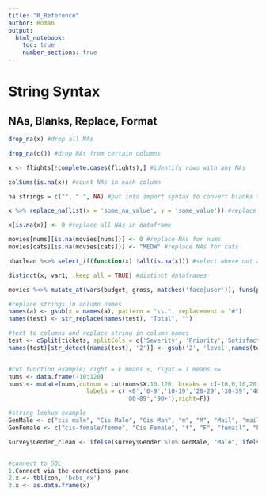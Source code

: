 ```yaml
---
title: "R_Reference"
author: Roman 
output:
  html_notebook:
    toc: true
    number_sections: true
---
```


# String Syntax

## NAs, Blanks, Replace, Format
```r

drop_na(x) #drop all NAs

drop_na(c()) #drop NAs from certain columns

x <- flights[!complete.cases(flights),] #identify rows with any NAs

colSums(is.na(x)) #count NAs in each column

na.strings = c("", " ", NA) #put into import syntax to convert blanks to NAs

x %>% replace_na(list(x = 'some_na_value', y = 'some_value')) #replace NAs in individual columns

x[is.na(x)] <- 0 #replace all NAs in dataframe

movies[nums][is.na(movies[nums])] <- 0 #replace NAs for nums
movies[cats][is.na(movies[cats])] <- "MEOW" #replace NAs for cats

nbaclean %<>% select_if(function(x) !all(is.na(x))) #select where not all values in a given column are NA

distinct(x, var1, .keep_all = TRUE) #distinct dataframes

movies %<>% mutate_at(vars(budget, gross, matches('face|user')), funs(prettyNum(., big.mark = ","))) #add commas to numeric vars

#replace strings in column names
names(a) <- gsub(x = names(a), pattern = "\\.", replacement = "#") 
names(test) <- str_replace(names(test), "Total", "") 

#text to columns and replace string in column names
test <- cSplit(tickets, splitCols = c('Severity', 'Priority','Satisfaction'),sep = '-')
names(test)[str_detect(names(test), '2')] <- gsub('2', 'level',names(test)[str_detect(names(test), '2')])


#cut function example; right = F means <, right = T means <=
nums <- data.frame(-10:120)
nums <- mutate(nums,cutnum = cut(nums$X.10.120, breaks = c(-10,0,10,20,30,40,50,60,70,80,90,Inf),
                      labels = c('<0','0-9','10-19','20-29','30-39','40-49','50-59','60-69','70-79',
                                 '80-89','90+'),right=F))

#string lookup example
GenMale <- c("cis male", "Cis Male", "Cis Man", "m", "M", "Mail", "maile", "Make", "Mal", "male", "Male", "Male ", "Male (CIS)", "Malr", "Man", "msle")
GenFemale <- c("cis-female/femme", "Cis Female", "f", "F", "femail", "Femake", "female", "Female", "Female ", "Female (cis)", "Female (trans)", "Trans-female", "Trans woman", "woman", "Woman")

survey$Gender_clean <- ifelse(survey$Gender %in% GenMale, "Male", ifelse(survey$Gender %in% GenFemale, "Female","Neither"))


#connect to SQL
1.Connect via the connections pane
2.x <- tbl(con, 'bcbs_rx')
3.x <- as.data.frame(x)





```

